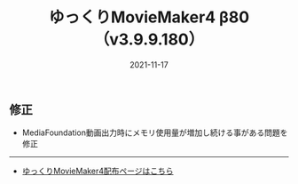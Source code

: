 ﻿---
title: ゆっくりMovieMaker4 β80 （v3.9.9.180）
date: 2021-11-17
tags: [YMM4,お知らせ]
---
## 修正
- MediaFoundation動画出力時にメモリ使用量が増加し続ける事がある問題を修正

---

- [ゆっくりMovieMaker4配布ページはこちら](/ymm4/)